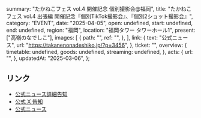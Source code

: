   summary: "たかねこフェス vol.4 開催記念 個別撮影会@福岡",
  title: "たかねこフェス vol.4 出張編 開催記念『個別TikTok撮影会』、『個別2ショット撮影会』",
  category: "EVENT",
  date: "2025-04-05",
  open: undefined,
  start: undefined,
  end: undefined,
  region: "福岡",
  location: "福岡タワー タワーホール1",
  present: ["高嶺のなでしこ"],
  images: [
    {
      path: "",
      ref: "",
    },
  ],
  link: {
    text: "公式ニュース",
    url: "https://takanenonadeshiko.jp/?p=3456",
  },
  ticket: "",
  overview: {
    timetable: undefined,
    goods: undefined,
    streaming: undefined,
  },
  acts: {
    url: "",
  },
  updatedAt: "2025-03-06",
};

## リンク

- [公式ニュース詳細告知](https://takanenonadeshiko.jp/?p=3523)
- [公式 X 告知](https://x.com/takanenofficial/status/1896836771402702866)
- [公式ニュース](https://takanenonadeshiko.jp/?p=3456)
